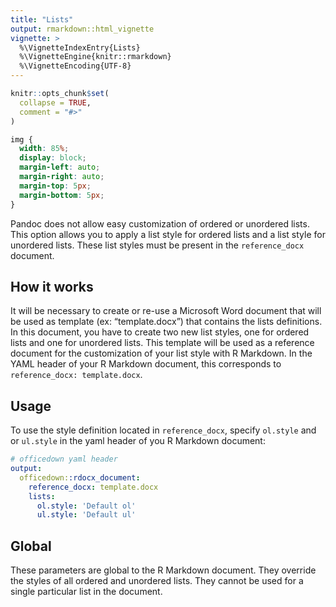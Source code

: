 ```yaml
---
title: "Lists"
output: rmarkdown::html_vignette
vignette: >
  %\VignetteIndexEntry{Lists}
  %\VignetteEngine{knitr::rmarkdown}
  %\VignetteEncoding{UTF-8}
---
```


```r
knitr::opts_chunk$set(
  collapse = TRUE,
  comment = "#>"
)
```

```css
img {
  width: 85%;
  display: block;
  margin-left: auto;
  margin-right: auto;
  margin-top: 5px;
  margin-bottom: 5px;
}
```

Pandoc does not allow easy customization of ordered or unordered lists. This
option allows you to apply a list style for ordered lists and a list style for
unordered lists. These list styles must be present in the `reference_docx`
document.

## How it works

It will be necessary to create or re-use a Microsoft Word document that will be
used as template (ex: “template.docx”) that contains the lists definitions. In
this document, you have to create two new list styles, one for ordered lists and
one for unordered lists. This template will be used as a reference document for
the customization of your list style with R Markdown. In the YAML header of your
R Markdown document, this corresponds to `reference_docx: template.docx`.

## Usage

To use the style definition located in `reference_docx`, specify `ol.style` and
or `ul.style` in the yaml header of you R Markdown document:

``` yaml
# officedown yaml header
output: 
  officedown::rdocx_document:
    reference_docx: template.docx
    lists:
      ol.style: 'Default ol'
      ul.style: 'Default ul'
```

## Global

These parameters are global to the R Markdown document. They override the styles
of all ordered and unordered lists. They cannot be used for a single particular
list in the document.
